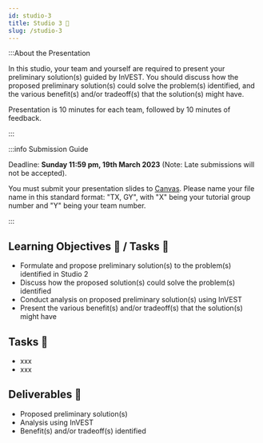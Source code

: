 ```yaml
---
id: studio-3
title: Studio 3 🎤
slug: /studio-3
---
```





<StudioType type="presentation"/>

:::About the Presentation

In this studio, your team and yourself are required to present your preliminary solution(s) guided by InVEST. You should discuss how the proposed preliminary solution(s) could solve the problem(s) identified, and the various benefit(s) and/or tradeoff(s) that the solution(s) might have. 

Presentation is 10 minutes for each team, followed by 10 minutes of feedback. 

:::

:::info Submission Guide

Deadline: **Sunday 11:59 pm, 19th March 2023** (Note: Late submissions will not be accepted).

You must submit your presentation slides to [Canvas](https://canvas.nus.edu.sg/courses/42112/assignments/23504). Please name your file name in this standard format: "TX, GY", with "X" being your tutorial group number and "Y" being your team number. 

:::

## Learning Objectives 🎯 / Tasks 🔨
- Formulate and propose preliminary solution(s) to the problem(s) identified in Studio 2
- Discuss how the proposed solution(s) could solve the problem(s) identified
- Conduct analysis on proposed preliminary solution(s) using InVEST
- Present the various benefit(s) and/or tradeoff(s) that the solution(s) might have

## Tasks 🔨
- xxx
- xxx

## Deliverables 📂
- Proposed preliminary solution(s)
- Analysis using InVEST
- Benefit(s) and/or tradeoff(s) identified

